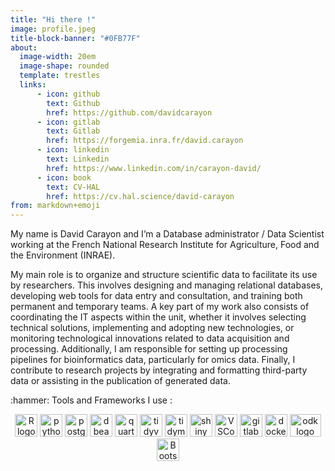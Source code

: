 ```yaml
---
title: "Hi there !"
image: profile.jpeg
title-block-banner: "#0FB77F"
about:
  image-width: 20em
  image-shape: rounded
  template: trestles
  links:
      - icon: github
        text: Github
        href: https://github.com/davidcarayon
      - icon: gitlab
        text: Gitlab
        href: https://forgemia.inra.fr/david.carayon
      - icon: linkedin
        text: Linkedin
        href: https://www.linkedin.com/in/carayon-david/
      - icon: book
        text: CV-HAL
        href: https://cv.hal.science/david-carayon
from: markdown+emoji
---
```


My name is David Carayon and I'm a Database administrator / Data Scientist working at the French National Research Institute for Agriculture, Food and the Environment (INRAE).

My main role is to organize and structure scientific data to facilitate its use by researchers. This involves designing and managing relational databases, developing web tools for data entry and consultation, and training both permanent and temporary teams. A key part of my work also consists of coordinating the IT aspects within the unit, whether it involves selecting technical solutions, implementing and adopting new technologies, or monitoring technological innovations related to data acquisition and processing. Additionally, I am responsible for setting up processing pipelines for bioinformatics data, particularly for omics data. Finally, I contribute to research projects by integrating and formatting third-party data or assisting in the publication of generated data.

:hammer: Tools and Frameworks I use :

<p align="center">
  <a href="https://github.com/topics/r" title="R"><img src="https://raw.githubusercontent.com/github/explore/80688e429a7d4ef2fca1e82350fe8e3517d3494d/topics/r/r.png" alt="R logo" width="36" height="36" /></a>
  <a href="https://github.com/topics/python" title="Python"><img src="https://raw.githubusercontent.com/github/explore/80688e429a7d4ef2fca1e82350fe8e3517d3494d/topics/python/python.png" alt="python logo" width="36" height="36" /></a>
  <a href="https://github.com/topics/postgresql" title="PostgreSQL"><img src="https://raw.githubusercontent.com/github/explore/80688e429a7d4ef2fca1e82350fe8e3517d3494d/topics/postgresql/postgresql.png" alt="postgresql logo" width="36" height="36" /></a>
  <a href="https://github.com/topics/dbeaver" title="DBeaver"><img src="https://avatars.githubusercontent.com/u/34743864?s=48&v=4" alt="dbeaver logo" width="36" height="36" /></a>
  <a href="https://github.com/topics/quarto" title="Git"><img src="https://raw.githubusercontent.com/github/explore/80f119e965a9a3df7b74c3f7b63a502e3d0ded36/topics/quarto/quarto.png" alt="quarto logo" width="36" height="36" /></a>
   <a href="https://github.com/topics/tidyverse" title="Git"><img src="https://avatars.githubusercontent.com/u/22032646?s=200&v=4" alt="tidyverse logo" width="36" height="36" /></a>
  <a href="https://github.com/topics/tidymodels" title="Git"><img src="https://github.com/tidymodels/tidymodels/raw/main/man/figures/logo.png" alt="tidymodels logo" width="36" height="36" /></a>
  <a href="https://github.com/topics/shiny" title="Git"><img src="https://github.com/rstudio/shiny/raw/main/man/figures/logo.png" alt="shiny logo" width="36" height="36" /></a>
  <a href="https://github.com/topics/Visual_Studio_Code" title="VSCode"><img src="https://raw.githubusercontent.com/github/explore/bbd48b997e8d0bef63f676eca4da5e1f76487b56/topics/visual-studio-code/visual-studio-code.png" alt="VSCode logo" width="36" height="36" /></a>
  <a href="https://github.com/topics/gitlab" title="GitLab"><img src="https://raw.githubusercontent.com/github/explore/3f5c1e7d83bce81b0872ac88d46532515bdc88ef/topics/gitlab/gitlab.png" alt="gitlab logo" width="36" height="36" /></a>
  <a href="https://github.com/topics/docker" title="docker"><img src="https://raw.githubusercontent.com/github/explore/80688e429a7d4ef2fca1e82350fe8e3517d3494d/topics/docker/docker.png" alt="docker logo" width="36" height="36" /></a>
  <a href="https://github.com/topics/odk" title="odk"><img src="https://repository-images.githubusercontent.com/355069/27043699-2a0a-4135-b3bd-bc8a92810980" alt="odk logo" width="50" height="36" /></a>
  <a href="https://github.com/topics/bootstrap" title="Bootstrap"><img src="https://raw.githubusercontent.com/github/explore/80688e429a7d4ef2fca1e82350fe8e3517d3494d/topics/bootstrap/bootstrap.png" alt="Bootstrap" width="36" height="36" /></a>
</p>




